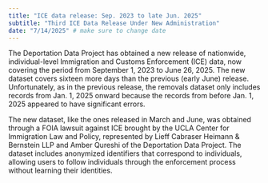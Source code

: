 ```yaml
---
title: "ICE data release: Sep. 2023 to late Jun. 2025"
subtitle: "Third ICE Data Release Under New Administration"
date: "7/14/2025" # make sure to change date
---
```


The Deportation Data Project has obtained a new release of nationwide, individual-level Immigration and Customs Enforcement (ICE) data, now covering the period from September 1, 2023 to June 26, 2025. The new dataset covers sixteen more days than the previous (early June) release. Unfortunately, as in the previous release, the removals dataset only includes records from Jan. 1, 2025 onward because the records from before Jan. 1, 2025 appeared to have significant errors. 

The new dataset, like the ones released in March and June, was obtained through a FOIA lawsuit against ICE brought by the UCLA Center for Immigration Law and Policy, represented by Lieff Cabraser Heimann & Bernstein LLP and Amber Qureshi of the Deportation Data Project. The dataset includes anonymized identifiers that correspond to individuals, allowing users to follow individuals through the enforcement process without learning their identities.
